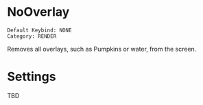 # NoOverlay

```
Default Keybind: NONE
Category: RENDER
```

Removes all overlays, such as Pumpkins or water, from the screen.

# Settings
TBD